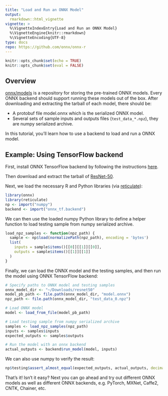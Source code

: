 ```yaml
---
title: "Load and Run an ONNX Model"
output: 
  rmarkdown::html_vignette
vignette: >
  %\VignetteIndexEntry{Load and Run an ONNX Model}
  %\VignetteEngine{knitr::rmarkdown}
  %\VignetteEncoding{UTF-8}
type: docs
repo: https://github.com/onnx/onnx-r
---
```



```r
knitr::opts_chunk$set(echo = TRUE)
knitr::opts_chunk$set(eval = FALSE)
```


## Overview

[onnx/models](https://github.com/onnx/models) is a repository for storing the pre-trained ONNX models. Every ONNX backend should support running these models out of the box. After downloading and extracting the tarball of each model, there should be:

* A protobuf file model.onnx which is the serialized ONNX model.
* Several sets of sample inputs and outputs files (`test_data_*.npz`), they are numpy serialized archive.

In this tutorial, you'll learn how to use a backend to load and run a ONNX model.

## Example: Using TensorFlow backend

First, install ONNX TensorFlow backend by following the instructions [here](https://github.com/onnx/onnx-tensorflow). 

Then download and extract the tarball of [ResNet-50](https://github.com/onnx/models/tree/master/resnet50).

Next, we load the necessary R and Python libraries (via [reticulate](https://rstudio.github.io/reticulate/)):

```r
library(onnx)
library(reticulate)
np <- import("numpy")
backend <- import("onnx_tf.backend")
```

We can then use the loaded numpy Python library to define a helper function to load testing sample from numpy serialized archive.

```r
load_npz_samples <- function(npz_path) {
  sample <- np$load(normalizePath(npz_path), encoding = 'bytes')
  list(
    inputs = sample$items()[[0]][[1]][[0]],
    outputs = sample$items()[[1]][[1]]
  )
}
```

Finally, we can load the ONNX model and the testing samples, and then run the model using ONNX TensorFlow backend:

```r
# Specify paths to ONNX model and testing samples
onnx_model_dir <- "~/Downloads/resnet50"
model_pb_path <- file.path(onnx_model_dir, "model.onnx")
npz_path <- file.path(onnx_model_dir, "test_data_0.npz")

# Load ONNX model
model <- load_from_file(model_pb_path)

# Load testing sample from numpy serialized archive
samples <- load_npz_samples(npz_path)
inputs <- samples$inputs
expected_outputs <- samples$outputs

# Run the model with an onnx backend
actual_outputs <- backend$run_model(model, inputs)
```

We can also use numpy to verify the result:

```r
np$testing$assert_almost_equal(expected_outputs, actual_outputs, decimal = 6)
```

That's it! Isn't it easy? Next you can go ahead and try out different ONNX models as well as different ONNX backends, e.g. PyTorch, MXNet, Caffe2, CNTK, Chainer, etc.
